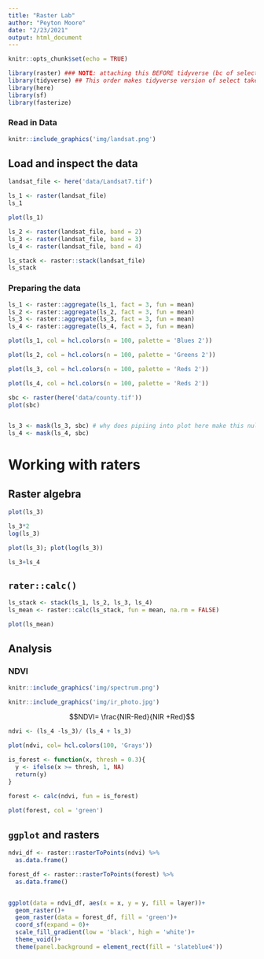 ```yaml
---
title: "Raster Lab"
author: "Peyton Moore"
date: "2/23/2021"
output: html_document
---
```


```r
knitr::opts_chunk$set(echo = TRUE)

library(raster) ### NOTE: attaching this BEFORE tidyverse (bc of select package)
library(tidyverse) ## This order makes tidyverse version of select take charge
library(here)
library(sf)
library(fasterize)
```

### Read in Data

```r
knitr::include_graphics('img/landsat.png')
```

## Load and inspect the data 

```r
landsat_file <- here('data/Landsat7.tif')

ls_1 <- raster(landsat_file)
ls_1
```


```r
plot(ls_1)
```


```r
ls_2 <- raster(landsat_file, band = 2)
ls_3 <- raster(landsat_file, band = 3)
ls_4 <- raster(landsat_file, band = 4)

ls_stack <- raster::stack(landsat_file)
ls_stack

```

### Preparing the data

```r

ls_1 <- raster::aggregate(ls_1, fact = 3, fun = mean)
ls_2 <- raster::aggregate(ls_2, fact = 3, fun = mean)
ls_3 <- raster::aggregate(ls_3, fact = 3, fun = mean)
ls_4 <- raster::aggregate(ls_4, fact = 3, fun = mean)

plot(ls_1, col = hcl.colors(n = 100, palette = 'Blues 2'))

plot(ls_2, col = hcl.colors(n = 100, palette = 'Greens 2'))

plot(ls_3, col = hcl.colors(n = 100, palette = 'Reds 2'))

plot(ls_4, col = hcl.colors(n = 100, palette = 'Reds 2'))
```


```r
sbc <- raster(here('data/county.tif'))
plot(sbc)


ls_3 <- mask(ls_3, sbc) # why does pipiing into plot here make this null?
ls_4 <- mask(ls_4, sbc)

```

# Working with raters 
## Raster algebra 

```r
plot(ls_3)

ls_3*2
log(ls_3)

plot(ls_3); plot(log(ls_3))
```



```r
ls_3+ls_4
```


## `rater::calc()`

```r
ls_stack <- stack(ls_1, ls_2, ls_3, ls_4)
ls_mean <- raster::calc(ls_stack, fun = mean, na.rm = FALSE)

plot(ls_mean)
```

## Analysis 

### NDVI 

```r
knitr::include_graphics('img/spectrum.png')

knitr::include_graphics('img/ir_photo.jpg')
```


$$NDVI= \frac{NIR-Red}{NIR +Red}$$
```r
ndvi <- (ls_4 -ls_3)/ (ls_4 + ls_3)

plot(ndvi, col= hcl.colors(100, 'Grays'))

is_forest <- function(x, thresh = 0.3){
  y <- ifelse(x >= thresh, 1, NA)
  return(y)
}

forest <- calc(ndvi, fun = is_forest)

plot(forest, col = 'green')
```

## `ggplot` and rasters 

```r
ndvi_df <- raster::rasterToPoints(ndvi) %>% 
  as.data.frame()

forest_df <- raster::rasterToPoints(forest) %>% 
  as.data.frame()


ggplot(data = ndvi_df, aes(x = x, y = y, fill = layer))+
  geom_raster()+
  geom_raster(data = forest_df, fill = 'green')+
  coord_sf(expand = 0)+
  scale_fill_gradient(low = 'black', high = 'white')+
  theme_void()+
  theme(panel.background = element_rect(fill = 'slateblue4'))
```

